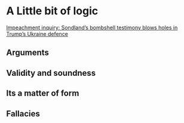 # A Little bit of logic

<a class="embedly-card" href="https://www.theguardian.com/us-news/2019/nov/20/trump-impeachment-hearings-gordon-sondland-testimony">Impeachment inquiry: Sondland's bombshell testimony blows holes in Trump's Ukraine defence</a><script async src="//cdn.embedly.com/widgets/platform.js" charset="UTF-8"></script>

## Arguments

## Validity and soundness

## Its a matter of form

## Fallacies



